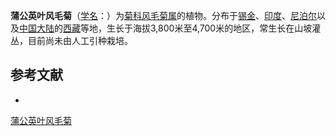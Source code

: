{{Speciesbox
| name = 蒲公英叶风毛菊
| status = 
| status_system = 
| image =
| genus = Saussurea
| species = taraxacifolia
| authority = Wall. ex DC.
}}

'''蒲公英叶风毛菊'''（[[学名|学名]]：{{lang|la|''Saussurea taraxacifolia''}}）为[[菊科|菊科]][[风毛菊属|风毛菊属]]的植物。分布于[[锡金|锡金]]、[[印度|印度]]、[[尼泊尔|尼泊尔]]以及[[中国大陆|中国大陆]]的[[西藏|西藏]]等地，生长于海拔3,800米至4,700米的地区，常生长在山坡灌丛，目前尚未由人工引种栽培。

== 参考文献 ==
<div class="references-small">
* {{cite web| url =http://www.bioinfo.cn/db05/KmzwSpecies.php?action=view&id=5450| title =蒲公英叶风毛菊| work =《中国高等植物数据库全库》| publisher =中国科学院微生物研究所| author =昆明植物研究所| accessdate =2009-02-24| deadurl =yes| archiveurl =https://web.archive.org/web/20160305103447/http://www.bioinfo.cn/db05/KmzwSpecies.php?action=view&id=5450| archivedate =2016-03-05}}
</div>
{{Taxonbar|from=Q15226997}}

[[Category:风毛菊属|蒲公英叶风毛菊]]


{{植物小作品}}
